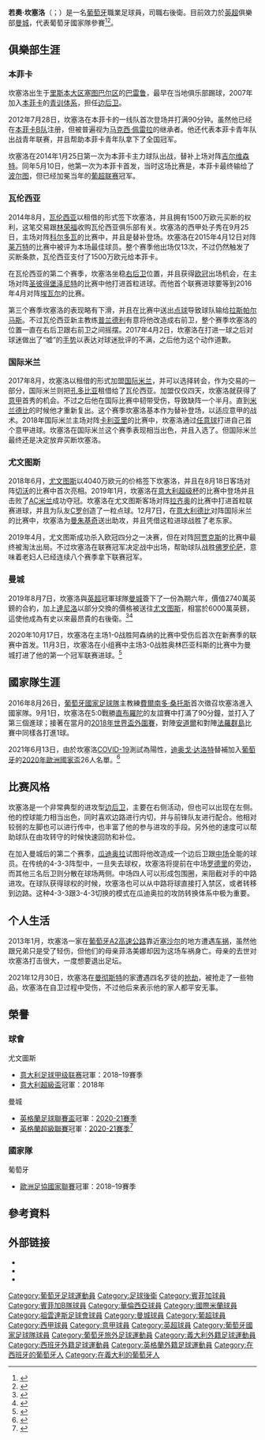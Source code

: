 {{noteTA
|G1=football
|G2=uefa
|T=zh-hans:若奥·坎塞洛;zh-tw:若奧·坎塞洛;zh-hk:祖奧·簡些路;
|1=zh-hans:坎塞洛;zh-hk:簡些路;zh-tw:坎塞洛
|2=zh-hans:若奥;zh-hk:祖奧;zh-tw:若奧
}}

{{Infobox football biography
|name = 若奧·坎塞洛<br />João Cancelo
|image =  João_Cancelo_(5)_(cropped).jpg
|caption = 
|fullname = João Pedro Cavaco Cancelo
|birth_date = {{Birth date and age|1994|5|27|df=y}}
|birth_place = {{flagicon|POR}} [[葡萄牙|葡萄牙]][[巴雷鲁|巴雷鲁]]
|height = {{height|m=1.80}}<ref>{{Cite web |url=http://www.espnfc.com/player/176399/joao-cancelo |title=存档副本 |accessdate=2019-06-10 |archive-date=2019-07-30 |archive-url=https://web.archive.org/web/20190730175705/http://www.espnfc.com/player/176399/joao-cancelo |dead-url=no }}</ref>
|position = [[右閘|右閘]] [[左閘|左閘]] [[右中場|右中場]]
|currentclub = [[曼城足球俱乐部|曼城]]
|clubnumber = 27
|youthyears1 = 2002–2007 | youthclubs1 = 巴雷倫斯
|youthyears2 = 2007–2012 | youthclubs2 = [[里斯本與本菲卡體育|本菲卡]]
|years1 = 2012–2014 | clubs1 = [[賓菲加體育B隊|賓菲加B隊]] | caps1 = 51 | goals1 = 3
|years2 = 2014–2015 | clubs2 = [[里斯本與本菲卡體育|本菲卡]] | caps2 = 1 | goals2 = 0
|years3 = 2014–2015 | clubs3 = → [[巴伦西亚足球俱乐部|巴伦西亚]]  | caps3 = 10 | goals3 = 0
|years4 = 2015–2018 | clubs4 = [[巴伦西亚足球俱乐部|巴伦西亚]] | caps4 = 64 | goals4 = 2 
|years5 = 2017–2018 | clubs5 = → [[国际米兰足球俱乐部|国际米兰]] | caps5 = 26 | goals5 = 1
|years6 = 2018–2019 | clubs6 = [[尤文图斯足球俱乐部|尤文图斯]] | caps6 = 25 | goals6 = 1
|years7 = 2019– | clubs7 = [[曼城足球會|曼城]] | caps7 = 76 | goals7 = 3
|nationalyears1 = 2010 | nationalteam1 = [[葡萄牙16歲以下國家足球隊|葡萄牙U16]] | nationalcaps1 = 6 |  nationalgoals1 = 0
|nationalyears2 = 2010–2011 | nationalteam2 = [[葡萄牙17歲以下國家足球隊|葡萄牙U17]] | nationalcaps2 = 17 | nationalgoals2 = 1
|nationalyears3 = 2011–2012 | nationalteam3 = [[葡萄牙18歲以下國家足球隊|葡萄牙U18]] | nationalcaps3 = 7 | nationalgoals3 = 0
|nationalyears4 = 2012      | nationalteam4 = [[葡萄牙19歲以下國家足球隊|葡萄牙U19]] | nationalcaps4 = 25 | nationalgoals4 = 1
|nationalyears5 = 2013–2014 | nationalteam5 = [[葡萄牙20歲以下國家足球隊|葡萄牙U20]] | nationalcaps5 = 9 | nationalgoals5 = 0
|nationalyears6 = 2014–2017 | nationalteam6 = [[葡萄牙21歲以下國家足球隊|葡萄牙U21]] | nationalcaps6 = 11 | nationalgoals6 = 1
|nationalyears7 = 2016– | nationalteam7 = [[葡萄牙國家足球隊|葡萄牙]] | nationalcaps7 = 32 | nationalgoals7 = 5
|club-update = 2022年4月23日
|nationalteam-update = 2022年3月29日
}}

'''若奧·坎塞洛'''（{{lang-pt|João Cancelo}}；{{bd|1994年|5月27日}}）是一名[[葡萄牙|葡萄牙]]職業足球員，司職右後衛。目前效力於[[英超|英超]]俱樂部[[曼彻斯特城足球俱乐部|曼城]]，代表葡萄牙國家隊參賽<ref>{{cite news|url=http://www.record.xl.pt/Futebol/selecoes/interior.aspx?content_id=833181|title=Sub-19: Rui Silva substitui José Costa|trans_title=Sub-19: Rui Silva replaces José Costa|publisher=Record|language=pt|date=14 July 2013|accessdate=14 July 2013|deadurl=yes|archiveurl=https://web.archive.org/web/20150924150341/http://www.record.xl.pt/Futebol/selecoes/interior.aspx?content_id=833181|archivedate=2015年9月24日}}</ref><ref>{{cite news|url=http://www.record.xl.pt/Futebol/selecoes/interior.aspx?content_id=882916|title=Sub-20: Ilídio Vale convoca 20 para o Torneio de Toulon|publisher=Record|language=pt|date=13 May 2013|accessdate=24 May 2013|deadurl=yes|archiveurl=https://web.archive.org/web/20140516022919/http://www.record.xl.pt/Futebol/selecoes/interior.aspx?content_id=882916|archivedate=2014年5月16日}}</ref>。

== 俱樂部生涯 ==

===本菲卡===
坎塞洛出生于[[里斯本大區|里斯本大区]][[塞圖巴爾區|塞图巴尔区]]的[[巴雷鲁|巴雷鲁]]，最早在当地俱乐部{{link-en|巴雷伦斯|F.C. Barreirense}}踢球，2007年加入[[里斯本與本菲卡體育|本菲卡]]的[[青訓系統|青训体系]]，担任[[後衛_(足球)|边后卫]]。

2012年7月28日，坎塞洛在本菲卡的一线队首次登场并打满90分钟。虽然他已经在[[賓菲加體育B隊|本菲卡B队]]注册，但被普遍视为[[麥斯·彭利拿|马克西·佩雷拉]]的继承者。他还代表本菲卡青年队出战青年联赛，并且帮助本菲卡青年队拿下了全国冠军。

坎塞洛在2014年1月25日第一次为本菲卡主力球队出战，替补上场对阵[[吉爾維森特足球俱樂部|吉尔维森特]]。同年5月10日，他第一次为本菲卡首发，当时这场比赛是{{link-en|葡萄牙国家德比|O Clássico}}，本菲卡最终输给了[[波尔图足球俱乐部|波尔图]]，但已经加冕当年的[[葡萄牙足球超级联赛|葡超联赛]]冠军。

===瓦伦西亚===
2014年8月，[[瓦伦西亚足球俱乐部|瓦伦西亚]]以租借的形式签下坎塞洛，并且拥有1500万欧元买断的权利，这笔交易跟[[林荣福|林荣福]]收购瓦伦西亚俱乐部有关。坎塞洛的西甲处子秀在9月25日，主场对阵[[科尔多瓦足球俱乐部|科尔多瓦]]的比赛中，并且是替补登场。坎塞洛在2015年4月12日对阵[[萊萬特體育聯盟|莱万特]]的比赛中被评为本场最佳球员。整个赛季他出场仅13次，不过仍然触发了买断条款，瓦伦西亚支付了1500万欧元给本菲卡。

在瓦伦西亚的第二个赛季，坎塞洛坐稳[[右后卫|右后卫]]位置，并且获得[[欧洲冠军联赛|欧冠]]出场机会，在主场对阵[[圣彼得堡泽尼特足球俱乐部|圣彼得堡泽尼特]]的比赛中他打进首粒进球。而他首个联赛进球要等到2016年4月对阵[[埃瓦爾體育協會|埃瓦尔]]的比赛。

第三个赛季坎塞洛的表现略有下滑，并且在比赛中送出[[点球|点球]]导致球队输给[[拉斯帕尔马斯体育联盟|拉斯帕尔马斯]]。不过瓦伦西亚新主教练[[切薩雷·普蘭德利|普兰德利]]有意将他改造成右前卫，整个赛季坎塞洛的位置一直在右后卫跟右前卫之间摇摆。2017年4月2日，坎塞洛在打进一球之后对球迷做出了“嘘”的[[手势|手势]]以表达对球迷批评的不满，之后他为这个动作道歉。

===国际米兰===
2017年8月，坎塞洛以租借的形式加盟[[国际米兰足球俱乐部|国际米兰]]，并可以选择转会，作为交易的一部分，国际米兰则把[[謝菲·干度比亞|孔多比亚]]租借给了瓦伦西亚。加盟仅仅四天，坎塞洛就获得了[[意大利足球甲级联赛|意甲]]首秀的机会。不过之后他在国际比赛中韧带受伤，导致缺阵一个半月。直到[[米蘭德比|米兰德比]]的时候他才重新复出。这个赛季坎塞洛基本作为替补登场，以适应意甲的战术。2018年国际米兰主场对阵[[卡利亚里足球俱乐部|卡利亚里]]的比赛中，坎塞洛通过[[任意球|任意球]]打进自己首个意甲进球。坎塞洛在国际米兰这个赛季表现相当出色，并且入选了{{link-en|意甲年度阵容|Serie A Team of the Year}}。但国际米兰最终还是决定放弃买断坎塞洛。

===尤文图斯===
2018年6月，[[尤文图斯足球俱乐部|尤文图斯]]以4040万欧元的价格签下坎塞洛，并且在8月18日客场对阵[[切沃维罗纳足球俱乐部|切沃]]的比赛中首次亮相。2019年1月，坎塞洛在[[意大利超級盃|意大利超级杯]]的比赛中登场并且击败了[[AC米兰|AC米兰]]成功夺冠。坎塞洛在尤文图斯客场对阵[[拉素體育會|拉齐奥]]的比赛中打进首粒联赛进球，并且为队友[[基斯坦奴·朗拿度|C罗]]创造了一粒点球。12月7日，在[[意大利德比|意大利德比]]对阵国际米兰的比赛中，坎塞洛为[[马里奥·曼祖基奇|曼朱基奇]]送出助攻，并且凭借这粒进球战胜了老东家。

2019年4月，尤文图斯成功杀入欧冠四分之一决赛，但在对阵[[阿贾克斯足球俱乐部|阿贾克斯]]的比赛中最终被淘汰出局。不过坎塞洛在联赛冠军决定战中出场，帮助球队战胜[[佛罗伦萨足球俱乐部|佛罗伦萨]]，意味着老妇人已经连续八个赛季拿下联赛冠军。

=== 曼城 ===
2019年8月7日，坎塞洛與[[英超|英超]]冠軍球隊[[曼彻斯特城足球俱乐部|曼城]]簽下了一份為期六年，價值2740萬英鎊的合約，加上[[达尼洛·路易斯·达·席尔瓦|達尼洛]]以部分交換的價格被送往[[尤文图斯足球俱乐部|尤文图斯]]，相當於6000萬英鎊，這使他成為有史以來最昂貴的右後衛。<ref>{{cite web|url=https://www.standard.co.uk/sport/football/manchestercity/man-city-sign-joao-cancelo-from-juventus-with-danilo-in-partexchange-a4206581.html|title=Man City sign Joao Cancelo as Danilo heads to Juventus in part-exchange|publisher=Standard|access-date=7 August 2019}}</ref><ref>{{cite web|url=https://www.goal.com/en-us/news/man-city-and-juventus-confirm-cancelo-danilo-swap-in-65m/ga32ehdxuelk1qso2ayr89hge|title=Man City and Juventus confirm Cancelo-Danilo swap in €65m deal|publisher=Goal|access-date=7 August 2019}}</ref>

2020年10月17日，坎塞洛在主场1-0战胜阿森纳的比赛中受伤后首次在新赛季的联赛中首发。11月3日，坎塞洛在小组赛中主场3-0战胜奥林匹亚科斯的比赛中为曼城打进了他的第一个冠军联赛进球。<ref>{{cite news|url=https://www.bbc.com/sport/football/54784118|title=Manchester City 3-0 Olympiakos: Gabriel Jesus returns to seal third win in Champions League|website=BBC Sport |date=2020-11-03|access-date=2020-11-03}}</ref>

== 國家隊生涯 ==
2016年8月26日，[[葡萄牙國家足球隊|葡萄牙國家足球隊]]主教練[[費爾南多·桑托斯_(葡萄牙)|費爾南多·桑托斯]]首次徵召坎塞洛進入國家隊。9月1日，坎塞洛在5:0戰勝[[直布羅陀國家足球隊|直布羅陀]]的友誼賽中打滿了90分鐘，並打入了第三個進球；接著在當月的[[2018年國際足協世界盃外圍賽_(歐洲區)|2018年世界盃外圍賽]]，對陣[[安道爾國家足球隊|安道爾]]和對陣[[法羅群島國家足球隊|法羅群島]]比賽中同樣各打進1球。

2021年6月13日，由於坎塞洛[[COVID-19|COVID-19]]測試為陽性，[[迪奥戈·达洛特|迪奥戈·达洛特]]替補加入[[葡萄牙國家足球隊|葡萄牙]]的[[2020年歐洲國家盃|2020年歐洲國家盃]]26人名單。<ref>{{cite web|url=https://www.rtp.pt/noticias/selecao-nacional/joao-cancelo-testa-positivo-para-a-covid-19_d1327344|title=João Cancelo testa positivo para a Covid-19|publisher=RTP|date=2021-06-13|language=pt}}</ref>

==比赛风格==

坎塞洛是一个非常典型的进攻型[[後衛_(足球)#邊後衛|边后卫]]，主要在右侧活动，但也可以出现在左侧。他的控球能力相当出色，同时喜欢边路进行内切，并与前锋队友进行配合。他相对较弱的左脚也可以进行传中，也丰富了他的参与进攻的手段。另外他的速度可以帮助球队在由攻转守的时候快速回防和补位。

在加入曼城后的第二个赛季，[[佩普·瓜迪奥拉|瓜迪奥拉]]试图将他改造成一个边后卫跟[[中场|中场]]全能的球员。在传统的4-3-3阵型中，一旦失去球权，坎塞洛将提前在中场[[罗德里|罗德里]]的旁边，而其他三名后卫则分散在球场两侧。中场四人可以形成包围圈，来阻截对手的中路进攻。在球队获得球权的时候，坎塞洛也可以从中路将球直接打入禁区，或者转移到边路。这种4-3-3跟3-4-3切换的模式在瓜迪奥拉的攻防转换体系中极为重要。

==个人生活==
2013年1月，坎塞洛一家在[[A2高速公路_(葡萄牙)|葡萄牙A2高速公路]]靠近[[塞沙爾|塞沙尔]]的地方遭遇[[交通事故|车祸]]，虽然他跟兄弟只是受了轻伤，但他们的母亲菲洛美娜却因为这场车祸身亡。母亲的去世对坎塞洛打击很大，一度想要退出足坛。

2021年12月30日，坎塞洛在[[曼彻斯特|曼彻斯特]]的家遭遇四名歹徒的[[抢劫|抢劫]]，被抢走了一些物品，坎塞洛在自卫过程中受伤，不过他后来表示他的家人都平安无事。

== 榮譽 ==
=== 球會 ===
;{{flagicon|ITA}} 尤文圖斯
* [[意大利足球甲级联赛|意大利足球甲级联赛]]冠軍：2018–19賽季
* [[意大利超級盃|意大利超級盃]]冠軍：2018年

;{{flagicon|ENG}} 曼城
*[[英格蘭足球聯賽盃|英格蘭足球聯賽盃]]冠軍：[[2020年至2021年英格蘭聯賽盃|2020-21賽季]]
*[[英格蘭超級聯賽|英格蘭超級聯賽]]冠軍：[[2020年至2021年英格蘭足球超級聯賽|2020-21賽季]]<ref>{{cite news|url=https://www.mancity.com/news/mens/manchester-city-premier-league-champions-63756355|title=MANCHESTER CITY CROWNED 2020-21 PREMIER LEAGUE CHAMPIONS|date=2021-05-11|work=Manchester City FC|language=en}}</ref>

=== 國家隊 ===
;{{flagicon|POR}} 葡萄牙
* [[歐洲足協國家聯賽|歐洲足協國家聯賽]]冠軍：2018–19賽季

==參考資料==
{{Reflist}}

==外部链接==
{{Commons category}}
* {{Soccerway}}
* {{ForaDeJogo}}
* {{BDFutbol}}

{{曼城球員名單}}
{{2020-2021年英超PFA年度最佳陣容}}
{{2021-2022年英超PFA年度最佳陣容}}
{{DEFAULTSORT:Cancelo, Joao}}
[[Category:葡萄牙足球運動員|Category:葡萄牙足球運動員]]
[[Category:足球後衛|Category:足球後衛]]
[[Category:賓菲加球員|Category:賓菲加球員]]
[[Category:賓菲加B隊球員|Category:賓菲加B隊球員]]
[[Category:華倫西亞球員|Category:華倫西亞球員]]
[[Category:國際米蘭球員|Category:國際米蘭球員]]
[[Category:祖雲達斯足球會球員|Category:祖雲達斯足球會球員]]
[[Category:曼城球員|Category:曼城球員]]
[[Category:葡超球員|Category:葡超球員]]
[[Category:西甲球員|Category:西甲球員]]
[[Category:意甲球員|Category:意甲球員]]
[[Category:英超球員|Category:英超球員]]
[[Category:葡萄牙國家足球隊球員|Category:葡萄牙國家足球隊球員]]
[[Category:葡萄牙旅外足球運動員|Category:葡萄牙旅外足球運動員]]
[[Category:義大利外籍足球運動員|Category:義大利外籍足球運動員]]
[[Category:西班牙外籍足球運動員|Category:西班牙外籍足球運動員]]
[[Category:英格蘭外籍足球運動員|Category:英格蘭外籍足球運動員]]
[[Category:在西班牙的葡萄牙人|Category:在西班牙的葡萄牙人]]
[[Category:在義大利的葡萄牙人|Category:在義大利的葡萄牙人]]